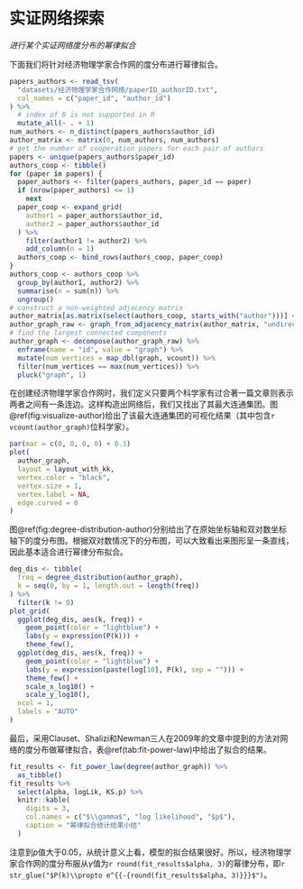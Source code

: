 # 实证网络探索

*进行某个实证网络度分布的幂律拟合*

下面我们将针对经济物理学家合作网的度分布进行幂律拟合。

```r
papers_authors <- read_tsv(
  "datasets/经济物理学家合作网络/paperID_authorID.txt",
  col_names = c("paper_id", "author_id")
) %>%
  # index of 0 is not supported in R
  mutate_all(~ . + 1)
num_authors <- n_distinct(papers_authors$author_id)
author_matrix <- matrix(0, num_authors, num_authors)
# get the number of cooperation papers for each pair of authors
papers <- unique(papers_authors$paper_id)
authors_coop <- tibble()
for (paper in papers) {
  paper_authors <- filter(papers_authors, paper_id == paper)
  if (nrow(paper_authors) <= 1)
    next
  paper_coop <- expand_grid(
    author1 = paper_authors$author_id,
    author2 = paper_authors$author_id
  ) %>%
    filter(author1 != author2) %>%
    add_column(n = 1)
  authors_coop <- bind_rows(authors_coop, paper_coop)
}
authors_coop <- authors_coop %>%
  group_by(author1, author2) %>%
  summarise(n = sum(n)) %>%
  ungroup()
# construct a non-weighted adjacency matrix
author_matrix[as.matrix(select(authors_coop, starts_with("author")))] <- 1
author_graph_raw <- graph_from_adjacency_matrix(author_matrix, "undirected")
# find the largest connected components
author_graph <- decompose(author_graph_raw) %>%
  enframe(name = "id", value = "graph") %>%
  mutate(num_vertices = map_dbl(graph, vcount)) %>%
  filter(num_vertices == max(num_vertices)) %>%
  pluck("graph", 1)
```

在创建经济物理学家合作网时，我们定义只要两个科学家有过合著一篇文章则表示两者之间有一条连边。这样构造出网络后，我们又找出了其最大连通集团。图\@ref(fig:visualize-author)给出了该最大连通集团的可视化结果（其中包含`r vcount(author_graph)`位科学家）。

```r
par(mar = c(0, 0, 0, 0) + 0.1)
plot(
  author_graph,
  layout = layout_with_kk,
  vertex.color = "black",
  vertex.size = 1,
  vertex.label = NA,
  edge.curved = 0
)
```

图\@ref(fig:degree-distribution-author)分别给出了在原始坐标轴和双对数坐标轴下的度分布图。根据双对数情况下的分布图，可以大致看出来图形呈一条直线，因此基本适合进行幂律分布拟合。

```r
deg_dis <- tibble(
  freq = degree_distribution(author_graph),
  k = seq(0, by = 1, length.out = length(freq))
) %>%
  filter(k != 0)
plot_grid(
  ggplot(deg_dis, aes(k, freq)) +
    geom_point(color = "lightblue") +
    labs(y = expression(P(k))) +
    theme_few(),
  ggplot(deg_dis, aes(k, freq)) +
    geom_point(color = "lightblue") +
    labs(y = expression(paste(log[10], P(k), sep = ""))) +
    theme_few() +
    scale_x_log10() +
    scale_y_log10(),
  ncol = 1,
  labels = "AUTO"
)
```

最后，采用Clauset、Shalizi和Newman三人在2009年的文章中提到的方法对网络的度分布做幂律拟合，表\@ref(tab:fit-power-law)中给出了拟合的结果。

```r
fit_results <- fit_power_law(degree(author_graph)) %>%
  as_tibble()
fit_results %>%
  select(alpha, logLik, KS.p) %>%
  knitr::kable(
    digits = 3,
    col.names = c("$\\gamma$", "log likelihood", "$p$"),
    caption = "幂律拟合统计结果小结"
  )
```

注意到$p$值大于0.05，从统计意义上看，模型的拟合结果很好。所以，经济物理学家合作网的度分布服从$\gamma$值为`r round(fit_results$alpha, 3)`的幂律分布，即`r str_glue("$P(k)\\propto e^{{-{round(fit_results$alpha, 3)}}}$")`。
